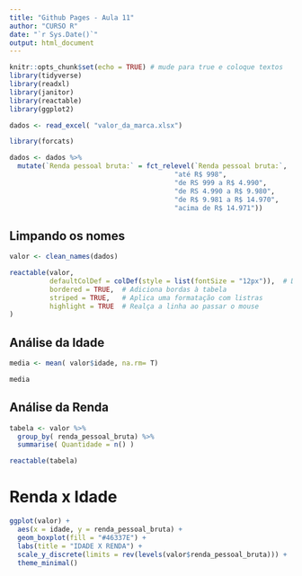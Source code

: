 ```yaml
---
title: "Github Pages - Aula 11"
author: "CURSO R"
date: "`r Sys.Date()`"
output: html_document
---
```


```r
knitr::opts_chunk$set(echo = TRUE) # mude para true e coloque textos
library(tidyverse)
library(readxl)
library(janitor)
library(reactable)
library(ggplot2)

dados <- read_excel( "valor_da_marca.xlsx")

library(forcats)

dados <- dados %>%
  mutate(`Renda pessoal bruta:` = fct_relevel(`Renda pessoal bruta:`, 
                                         "até R$ 998", 
                                         "de RS 999 a R$ 4.990",
                                         "de RS 4.990 a R$ 9.980",
                                         "de R$ 9.981 a R$ 14.970",
                                         "acima de R$ 14.971"))


```


## Limpando os nomes

```r

valor <- clean_names(dados)

reactable(valor, 
          defaultColDef = colDef(style = list(fontSize = "12px")),  # Define o tamanho da fonte
          bordered = TRUE,  # Adiciona bordas à tabela
          striped = TRUE,   # Aplica uma formatação com listras
          highlight = TRUE  # Realça a linha ao passar o mouse
)

```



## Análise da Idade


```r

media <- mean( valor$idade, na.rm= T)

media


```

## Análise da Renda


```r



tabela <- valor %>% 
  group_by( renda_pessoal_bruta) %>% 
  summarise( Quantidade = n() )

reactable(tabela)

```




# Renda x Idade

```r

ggplot(valor) +
  aes(x = idade, y = renda_pessoal_bruta) +
  geom_boxplot(fill = "#46337E") +
  labs(title = "IDADE X RENDA") +
  scale_y_discrete(limits = rev(levels(valor$renda_pessoal_bruta))) +  # reverter a ordem no eixo Y
  theme_minimal()


```

